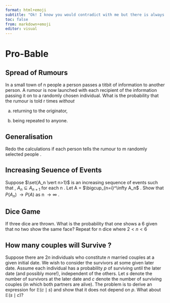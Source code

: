 ```yaml
---
format: html+emoji
subtitle: "Ok! I know you would contradict with me but there is always a probability that *I am God*"
toc: false
from: markdown+emoji
editor: visual
---
```

# Pro-Bable {.unnumbered}
:::{.callout-note collapse="false"}
## Spread of Rumours
In a small town of n people a person passes a titbit
of information to another person. A rumour is now launched with each recipient of the information passing it on to a randomly chosen individual. What
is the probability that the rumour is told r times $\textit{without}$ 
 
(a) returning to the originator,
 
(b) being repeated to anyone.

:::{.callout-tip collapse="true"}
## Generalisation

Redo the calculations if
each person tells the rumour to m randomly selected people .
:::
:::

:::{.callout-note collapse="false"}
## Increasing Seuence of Events

 Suppose $\set{A_n \vert n>1}$ is an increasing
 sequence of events such that , $A_n \subseteq A_{n+1}$ for each n . Let A = $\bigcup_{n=i}^\infty A_n$ .  Show that
 $P(A_n)$ $\rightarrow P(A)$ as n $\rightarrow \infty$ .
:::

:::{.callout-note collapse="false"}
## Dice Game

 If three dice are thrown. What is the probability that one shows a
 6 given that no two show the same face? Repeat for n dice where $2 < n < 6$
:::

:::{.callout-note collapse="false"}
## How many couples will Survive ?

Suppose there are $2n$ individuals who constitute $n$ married couples at a given initial date. We wish to consider the survivors at some given later date. Assume each individual has a probability $p$ of surviving until the later date (and possibly more!), independent of the others. Let $s$ denote the number of survivors at the later date and $c$ denote the number of surviving couples (in which both partners are alive). The problem is to derive an expression for $\mathbb{E}(c \mid s)$ and show that it does not depend on $p$. What about $\mathbb{E}(s \mid c)$? 

:::